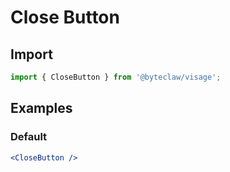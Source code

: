 # Close Button

## Import

```js transpile=false
import { CloseButton } from '@byteclaw/visage';
```

## Examples

### Default

```jsx live=true
<CloseButton />
```
